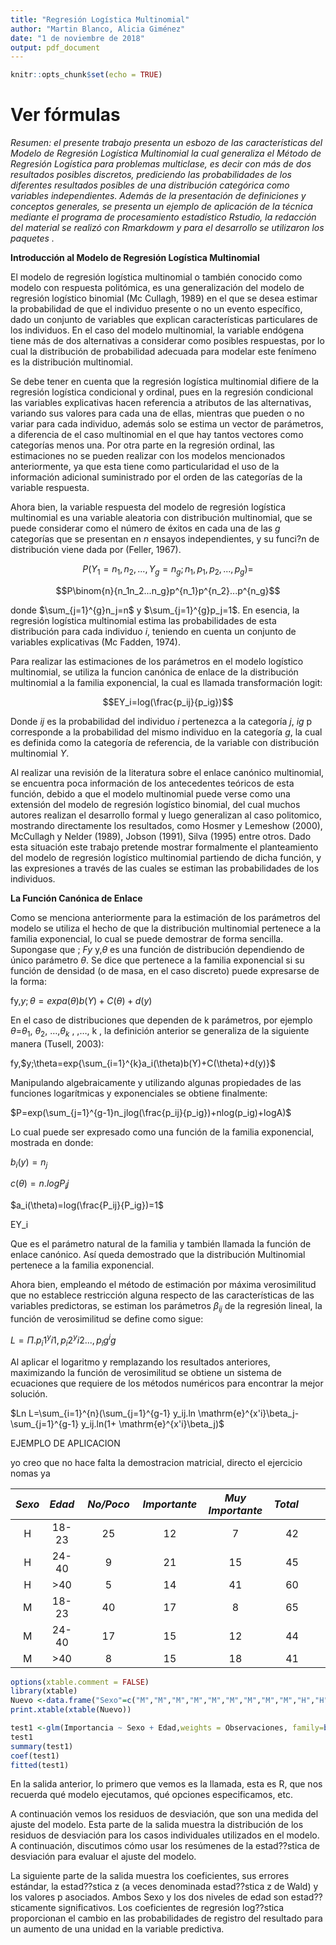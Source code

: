 ---
title: "Regresión Logística Multinomial"
author: "Martin Blanco, Alicia Giménez"
date: "1 de noviembre de 2018"
output: pdf_document
---

```{r setup, include=FALSE}
knitr::opts_chunk$set(echo = TRUE)
```


# __Ver fórmulas__

_Resumen: el presente trabajo presenta un esbozo de las características del Modelo de Regresión Logística Multinomial la cual generaliza el Método de Regresión Logística para problemas multiclase, es decir con más de dos resultados posibles discretos, prediciendo las probabilidades de los diferentes resultados posibles de una distribución categórica como variables independientes. Además de la presentación de definiciones y conceptos generales, se presenta un ejemplo de aplicación de la técnica mediante el programa de procesamiento estadístico Rstudio, la redacción del material se realizó con Rmarkdowm y para el desarrollo se utilizaron los paquetes ._

__Introducción al Modelo de Regresión Logística Multinomial__

El modelo de regresión logística multinomial o también conocido como modelo con respuesta politómica, es una generalización del modelo de regresión logístico binomial (Mc Cullagh, 1989) en el que se desea estimar la probabilidad de que el individuo presente o no un evento específico, dado un conjunto de variables que explican características particulares de los individuos. En el caso del modelo multinomial, la variable endógena tiene más de dos alternativas a considerar como posibles respuestas, por lo cual la distribución de probabilidad adecuada para modelar este fenímeno es la distribución multinomial. 

Se debe tener en cuenta que la regresión logística multinomial difiere de la regresión logística condicional y ordinal, pues en la regresión condicional las variables explicativas hacen referencia a atributos de las alternativas, variando sus valores para cada una de ellas, mientras que pueden o no variar para cada individuo, además solo se estima un vector de parámetros, a diferencia de el caso multinomial en el que hay tantos vectores como categorías menos una. Por otra parte en la regresión ordinal, las estimaciones no se pueden realizar con los modelos mencionados anteriormente, ya que esta tiene como particularidad el uso de la información adicional suministrado por el orden de las categorías de la variable respuesta. 

Ahora bien, la variable respuesta del modelo de regresión logística multinomial es una variable aleatoria con distribución multinomial, que se puede considerar como el número de éxitos en cada una de las _g_ categorías que se presentan en _n_ ensayos independientes, y su funci?n de distribución viene dada por (Feller, 1967).  

$$P(Y_1=n_1,n_2,...,Y_g=n_g;n_1,p_1,p_2,...,p_g)=$$

$$P\binom{n}{n_1n_2...n_g}p^{n_1}p^{n_2}...p^{n_g}$$

donde $\sum_{j=1}^{g}n_j=n$ y $\sum_{j=1}^{g}p_j=1$. En esencia, la regresión logística multinomial estima las probabilidades  de esta distribución para cada individuo _i_, teniendo en cuenta un conjunto de variables explicativas (Mc Fadden, 1974). 


Para realizar las estimaciones de los parámetros en el modelo logístico multinomial, se  utiliza  la funcion canónica de enlace de la distribución multinomial a la familia exponencial, la cual es llamada transformación logit: 


$$EY_i=log(\frac{p_ij}{p_ig})$$



Donde _ij_ es la probabilidad del individuo _i_ pertenezca a la categoría _j_, _ig_ p corresponde a la probabilidad del mismo individuo en la categoría _g_, la cual es definida como la categoría de referencia, de la variable con distribución multinomial _Y_.

Al  realizar una revisión de la literatura sobre el enlace canónico multinomial, se encuentra poca información de los antecedentes teóricos de esta función, debido a que el modelo multinomial puede verse como una extensión del modelo de regresión logístico binomial, del cual muchos autores realizan el desarrollo formal y luego generalizan al caso politomico, mostrando directamente los resultados, como Hosmer y Lemeshow (2000), McCullagh y Nelder (1989), Jobson (1991), Silva (1995) entre otros. Dado esta situación este trabajo pretende mostrar formalmente el planteamiento del modelo de regresión logístico multinomial partiendo de dicha función, y las expresiones a través de las cuales se estiman las probabilidades de los individuos. 

__La Función Canónica de Enlace__ 

Como se menciona anteriormente para la estimación de los parámetros del modelo se utiliza el hecho de que la distribución multinomial pertenece a la familia exponencial, lo cual se puede demostrar de forma sencilla. Supongase que ; _Fy_ y,$\theta$ es una función de distribución dependiendo de único parámetro $\theta$. Se dice que pertenece a la familia exponencial si su función de densidad (o de masa, en el caso discreto) puede expresarse de la forma: 


fy,$y;\theta=expa(\theta)b(Y)+C(\theta)+d(y)$


En el caso de distribuciones que dependen de k parámetros, por ejemplo $\theta$=$\theta_1$, $\theta_2$, ...,$\theta_k$ , ,..., k , la definición anterior se generaliza de la siguiente manera (Tusell, 2003):



fy,$y;\theta=exp{\sum_{i=1}^{k}a_i(\theta)b(Y)+C(\theta)+d(y)}$


Manipulando algebraicamente y utilizando algunas propiedades de las funciones logarítmicas y exponenciales se obtiene finalmente:

$P=exp(\sum_{j=1}^{g-1}n_jlog(\frac{p_ij}{p_ig})+nlog(p_ig)+logA)$


Lo cual puede ser expresado como una función de la  familia exponencial, mostrada en  donde:

$b_i(y)=n_j$

$c(\theta)=n.logP_ij$

$a_i(\theta)=log(\frac{P_ij}{P_ig})=1$  

EY_i


Que es el parámetro natural de la familia y también llamada la función de enlace canónico. Así queda demostrado que la distribución Multinomial pertenece a la familia exponencial. 



Ahora bien, empleando el método de estimación por máxima verosimilitud que no establece restricción alguna respecto de las características de las variables predictoras, se estiman los parámetros $\beta_{ij}$  de la regresión lineal, la función de verosimilitud se define como sigue: 








$L=\Pi.p_i1^yi1,p_i2^yi2...,p_ig^ig$


Al aplicar el logaritmo y remplazando los resultados anteriores, maximizando la función de verosimilitud se obtiene un sistema de ecuaciones que requiere de los métodos numéricos para encontrar la mejor solución.


$Ln L=\sum_{i=1}^{n}(\sum_{j=1}^{g-1} y_ij.ln \mathrm{e}^{x'i}\beta_j-\sum_{j=1}^{g-1} y_ij.ln(1+ \mathrm{e}^{x'i}\beta_j)$


EJEMPLO DE APLICACION

yo creo que no hace falta la demostracion matricial, directo el ejercicio nomas ya


\pagebreak

| _Sexo_| _Edad_| _No/Poco_        | _Importante_   | _Muy Importante_  | _Total_|
|:-----:|:------:|:-------------:|:------------:|:---------------:|----:|:------:|
|H      |18-23  | 25    |12            |7 |42|
|H      |24-40  |9      |21           |15 |45|
|H      |>40    |5    |14           |41|60|
|M      |18-23  |40        |17           |8|65|
|M      |24-40  |17        |15           |12|44|
|M      |>40    |8        |15           |18|41|

```{r, results='asis',caption= "1 denota No/Poco, 2 denota Importante y 3 denota Muy Importante", echo=FALSE}
options(xtable.comment = FALSE)
library(xtable)
Nuevo <-data.frame("Sexo"=c("M","M","M","M","M","M","M","M","M","H","H","H","H","H","H","H","H","H"),"Edad"=c("18-23","18-23","18-23","24-40","24-40","24-40",">40",">40",">40","18-23","18-23","18-23","24-40","24-40","24-40",">40",">40",">40"),"Importancia"= c("1","2","3","1","2","3","1","2","3","1","2","3","1","2","3","1","2","3"),"Observaciones"= c(26,12,7,9,21,15,5,14,41,40,17,8,17,15,12,8,15,18))
print.xtable(xtable(Nuevo))


```


```{r}
test1 <-glm(Importancia ~ Sexo + Edad,weights = Observaciones, family=binomial(link = logit), data=Nuevo)
test1
summary(test1)
coef(test1)
fitted(test1)
```
En la salida anterior, lo primero que vemos es la llamada, esta es R, que nos recuerda qué modelo ejecutamos, qué opciones especificamos, etc.

A continuación vemos los residuos de desviación, que son una medida del ajuste del modelo. Esta parte de la salida muestra la distribución de los residuos de desviación para los casos individuales utilizados en el modelo. A continuación, discutimos cómo usar los resúmenes de la estad??stica de desviación para evaluar el ajuste del modelo.

La siguiente parte de la salida muestra los coeficientes, sus errores estándar, la estad??stica z (a veces denominada estad??stica z de Wald) y los valores p asociados. Ambos Sexo y los dos niveles de edad son estad??sticamente significativos. Los coeficientes de regresión log??stica proporcionan el cambio en las probabilidades de registro del resultado para un aumento de una unidad en la variable predictiva.
